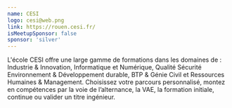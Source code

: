 ```yaml
---
name: CESI
logo: cesi@web.png
link: https://rouen.cesi.fr/
isMeetupSponsor: false
sponsor: 'silver'
---
```


L'école CESI offre une large gamme de formations dans les domaines de :
Industrie & Innovation, Informatique et Numérique, Qualité Sécurité
Environnement & Développement durable, BTP & Génie Civil et Ressources Humaines
& Management. Choisissez votre parcours personnalisé, montez en compétences par
la voie de l’alternance, la VAE, la formation initiale, continue ou valider un
titre ingénieur.
